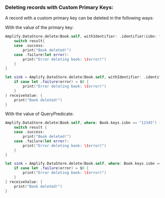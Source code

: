 ### Deleting records with Custom Primary Keys:

A record with a custom primary key can be deleted in the following ways:

With the value of the primary key:

<BlockSwitcher>

<Block name="Listener (iOS 11+)">

```swift
Amplify.DataStore.delete(Book.self, withIdentifier: .identifier(isbn: "12345")) { result in
    switch result{
    case .success:
        print("Book deleted!")
    case .failure(let error):
        print("Error deleting book: \(error)")
    }
}
```

</Block>

<Block name="Combine (iOS 13+)">

```swift
let sink = Amplify.DataStore.delete(Book.self, withIdentifier: .identifier(isbn: "12345")).sink {
    if case let .failure(error) = $0 {
        print("Error deleting book: \(error)")
    }
} receiveValue: {
    print("Book deleted!")
}
```
</Block>

</BlockSwitcher>

With the value of QueryPredicate:

<BlockSwitcher>

<Block name="Listener (iOS 11+)">

```swift
Amplify.DataStore.delete(Book.self, where: Book.keys.isbn == "12345") { result in
    switch result {
    case .success:
        print("Book deleted!")
    case .failure(let error):
        print("Error deleting book: \(error)")
    }
}
```
</Block>

<Block name="Combine (iOS 13+)">

```swift
let sink = Amplify.DataStore.delete(Book.self, where: Book.keys.isbn == "12345").sink {
    if case let .failure(error) = $0 {
        print("Error deleting book: \(error)")
    }
} receiveValue: {
    print("Book deleted!")
}
```
</Block>

</BlockSwitcher>